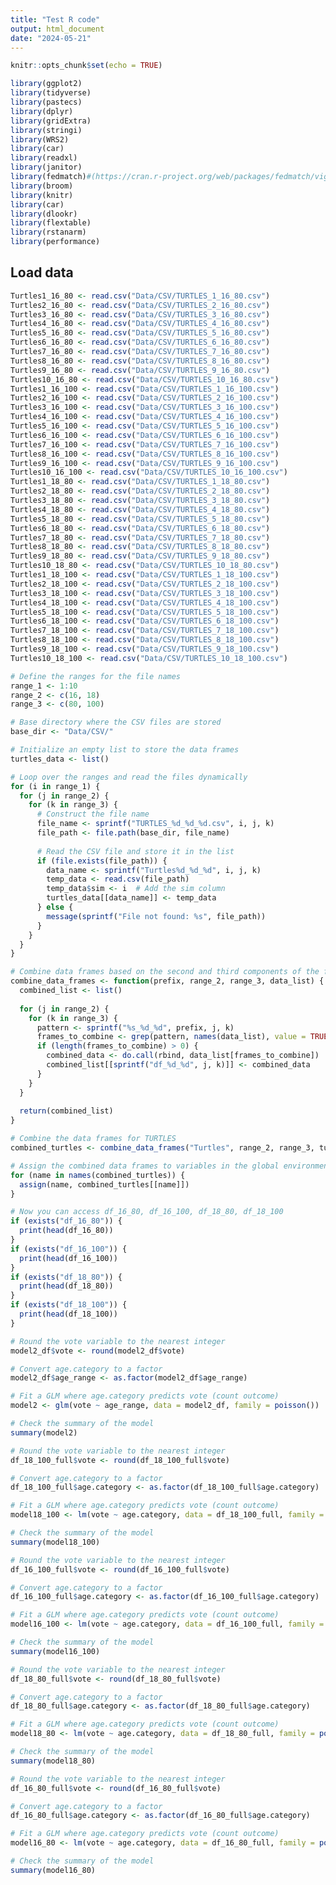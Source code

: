 ```yaml
---
title: "Test R code"
output: html_document
date: "2024-05-21"
---
```


```r
knitr::opts_chunk$set(echo = TRUE)
```

```r
library(ggplot2)
library(tidyverse)
library(pastecs)
library(dplyr)
library(gridExtra)
library(stringi)
library(WRS2)
library(car)
library(readxl)
library(janitor)
library(fedmatch)#(https://cran.r-project.org/web/packages/fedmatch/vignettes/Fuzzy-matching.html)
library(broom)
library(knitr)
library(car)
library(dlookr)
library(flextable)
library(rstanarm)
library(performance)
```

## Load data
```r
Turtles1_16_80 <- read.csv("Data/CSV/TURTLES_1_16_80.csv")
Turtles2_16_80 <- read.csv("Data/CSV/TURTLES_2_16_80.csv")
Turtles3_16_80 <- read.csv("Data/CSV/TURTLES_3_16_80.csv")
Turtles4_16_80 <- read.csv("Data/CSV/TURTLES_4_16_80.csv")
Turtles5_16_80 <- read.csv("Data/CSV/TURTLES_5_16_80.csv")
Turtles6_16_80 <- read.csv("Data/CSV/TURTLES_6_16_80.csv")
Turtles7_16_80 <- read.csv("Data/CSV/TURTLES_7_16_80.csv")
Turtles8_16_80 <- read.csv("Data/CSV/TURTLES_8_16_80.csv")
Turtles9_16_80 <- read.csv("Data/CSV/TURTLES_9_16_80.csv")
Turtles10_16_80 <- read.csv("Data/CSV/TURTLES_10_16_80.csv")
Turtles1_16_100 <- read.csv("Data/CSV/TURTLES_1_16_100.csv")
Turtles2_16_100 <- read.csv("Data/CSV/TURTLES_2_16_100.csv")
Turtles3_16_100 <- read.csv("Data/CSV/TURTLES_3_16_100.csv")
Turtles4_16_100 <- read.csv("Data/CSV/TURTLES_4_16_100.csv")
Turtles5_16_100 <- read.csv("Data/CSV/TURTLES_5_16_100.csv")
Turtles6_16_100 <- read.csv("Data/CSV/TURTLES_6_16_100.csv")
Turtles7_16_100 <- read.csv("Data/CSV/TURTLES_7_16_100.csv")
Turtles8_16_100 <- read.csv("Data/CSV/TURTLES_8_16_100.csv")
Turtles9_16_100 <- read.csv("Data/CSV/TURTLES_9_16_100.csv")
Turtles10_16_100 <- read.csv("Data/CSV/TURTLES_10_16_100.csv")
Turtles1_18_80 <- read.csv("Data/CSV/TURTLES_1_18_80.csv")
Turtles2_18_80 <- read.csv("Data/CSV/TURTLES_2_18_80.csv")
Turtles3_18_80 <- read.csv("Data/CSV/TURTLES_3_18_80.csv")
Turtles4_18_80 <- read.csv("Data/CSV/TURTLES_4_18_80.csv")
Turtles5_18_80 <- read.csv("Data/CSV/TURTLES_5_18_80.csv")
Turtles6_18_80 <- read.csv("Data/CSV/TURTLES_6_18_80.csv")
Turtles7_18_80 <- read.csv("Data/CSV/TURTLES_7_18_80.csv")
Turtles8_18_80 <- read.csv("Data/CSV/TURTLES_8_18_80.csv")
Turtles9_18_80 <- read.csv("Data/CSV/TURTLES_9_18_80.csv")
Turtles10_18_80 <- read.csv("Data/CSV/TURTLES_10_18_80.csv")
Turtles1_18_100 <- read.csv("Data/CSV/TURTLES_1_18_100.csv")
Turtles2_18_100 <- read.csv("Data/CSV/TURTLES_2_18_100.csv")
Turtles3_18_100 <- read.csv("Data/CSV/TURTLES_3_18_100.csv")
Turtles4_18_100 <- read.csv("Data/CSV/TURTLES_4_18_100.csv")
Turtles5_18_100 <- read.csv("Data/CSV/TURTLES_5_18_100.csv")
Turtles6_18_100 <- read.csv("Data/CSV/TURTLES_6_18_100.csv")
Turtles7_18_100 <- read.csv("Data/CSV/TURTLES_7_18_100.csv")
Turtles8_18_100 <- read.csv("Data/CSV/TURTLES_8_18_100.csv")
Turtles9_18_100 <- read.csv("Data/CSV/TURTLES_9_18_100.csv")
Turtles10_18_100 <- read.csv("Data/CSV/TURTLES_10_18_100.csv")
```

```r
# Define the ranges for the file names
range_1 <- 1:10
range_2 <- c(16, 18)
range_3 <- c(80, 100)

# Base directory where the CSV files are stored
base_dir <- "Data/CSV/"

# Initialize an empty list to store the data frames
turtles_data <- list()

# Loop over the ranges and read the files dynamically
for (i in range_1) {
  for (j in range_2) {
    for (k in range_3) {
      # Construct the file name
      file_name <- sprintf("TURTLES_%d_%d_%d.csv", i, j, k)
      file_path <- file.path(base_dir, file_name)
      
      # Read the CSV file and store it in the list
      if (file.exists(file_path)) {
        data_name <- sprintf("Turtles%d_%d_%d", i, j, k)
        temp_data <- read.csv(file_path)
        temp_data$sim <- i  # Add the sim column
        turtles_data[[data_name]] <- temp_data
      } else {
        message(sprintf("File not found: %s", file_path))
      }
    }
  }
}

# Combine data frames based on the second and third components of the file names
combine_data_frames <- function(prefix, range_2, range_3, data_list) {
  combined_list <- list()
  
  for (j in range_2) {
    for (k in range_3) {
      pattern <- sprintf("%s_%d_%d", prefix, j, k)
      frames_to_combine <- grep(pattern, names(data_list), value = TRUE)
      if (length(frames_to_combine) > 0) {
        combined_data <- do.call(rbind, data_list[frames_to_combine])
        combined_list[[sprintf("df_%d_%d", j, k)]] <- combined_data
      }
    }
  }
  
  return(combined_list)
}

# Combine the data frames for TURTLES
combined_turtles <- combine_data_frames("Turtles", range_2, range_3, turtles_data)

# Assign the combined data frames to variables in the global environment
for (name in names(combined_turtles)) {
  assign(name, combined_turtles[[name]])
}

# Now you can access df_16_80, df_16_100, df_18_80, df_18_100
if (exists("df_16_80")) {
  print(head(df_16_80))
}
if (exists("df_16_100")) {
  print(head(df_16_100))
}
if (exists("df_18_80")) {
  print(head(df_18_80))
}
if (exists("df_18_100")) {
  print(head(df_18_100))
}


```

```r

# Round the vote variable to the nearest integer
model2_df$vote <- round(model2_df$vote)

# Convert age.category to a factor
model2_df$age_range <- as.factor(model2_df$age_range)

# Fit a GLM where age.category predicts vote (count outcome)
model2 <- glm(vote ~ age_range, data = model2_df, family = poisson())

# Check the summary of the model
summary(model2)
```

```r

# Round the vote variable to the nearest integer
df_18_100_full$vote <- round(df_18_100_full$vote)

# Convert age.category to a factor
df_18_100_full$age.category <- as.factor(df_18_100_full$age.category)

# Fit a GLM where age.category predicts vote (count outcome)
model18_100 <- lm(vote ~ age.category, data = df_18_100_full, family = poisson())

# Check the summary of the model
summary(model18_100)
```

```r

# Round the vote variable to the nearest integer
df_16_100_full$vote <- round(df_16_100_full$vote)

# Convert age.category to a factor
df_16_100_full$age.category <- as.factor(df_16_100_full$age.category)

# Fit a GLM where age.category predicts vote (count outcome)
model16_100 <- lm(vote ~ age.category, data = df_16_100_full, family = poisson())

# Check the summary of the model
summary(model16_100)
```

```r

# Round the vote variable to the nearest integer
df_18_80_full$vote <- round(df_18_80_full$vote)

# Convert age.category to a factor
df_18_80_full$age.category <- as.factor(df_18_80_full$age.category)

# Fit a GLM where age.category predicts vote (count outcome)
model18_80 <- lm(vote ~ age.category, data = df_18_80_full, family = poisson())

# Check the summary of the model
summary(model18_80)
```

```r

# Round the vote variable to the nearest integer
df_16_80_full$vote <- round(df_16_80_full$vote)

# Convert age.category to a factor
df_16_80_full$age.category <- as.factor(df_16_80_full$age.category)

# Fit a GLM where age.category predicts vote (count outcome)
model16_80 <- lm(vote ~ age.category, data = df_16_80_full, family = poisson())

# Check the summary of the model
summary(model16_80)
```
